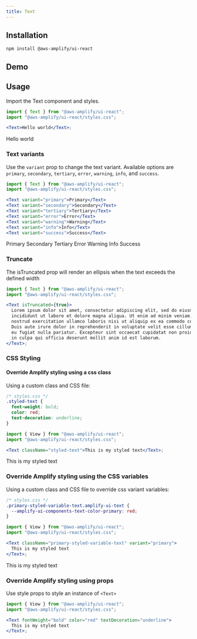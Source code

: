 ```yaml
---
title: Text
---
```



## Installation

```
npm install @aws-amplify/ui-react
```

## Demo

<TextDemo />

## Usage

Import the Text component and styles.

```jsx
import { Text } from "@aws-amplify/ui-react";
import "@aws-amplify/ui-react/styles.css";

<Text>Hello world</Text>;
```

<Text>Hello world</Text>

### Text variants

Use the `variant` prop to change the text variant. Available options are `primary`, `secondary`, `tertiary`, `error`, `warning`, `info`, and `success`.

```jsx
import { Text } from "@aws-amplify/ui-react";
import "@aws-amplify/ui-react/styles.css";

<Text variant="primary">Primary</Text>
<Text variant="secondary">Secondary</Text>
<Text variant="tertiary">Tertiary</Text>
<Text variant="error">Error</Text>
<Text variant="warning">Warning</Text>
<Text variant="info">Info</Text>
<Text variant="success">Success</Text>
```

<Text variant="primary">Primary</Text>
<Text variant="secondary">Secondary</Text>
<Text variant="tertiary">Tertiary</Text>
<Text variant="error">Error</Text>
<Text variant="warning">Warning</Text>
<Text variant="info">Info</Text>
<Text variant="success">Success</Text>

### Truncate

The isTruncated prop will render an ellipsis when the text exceeds the defined width

```jsx
import { Text } from "@aws-amplify/ui-react";
import "@aws-amplify/ui-react/styles.css";

<Text isTruncated={true}>
  Lorem ipsum dolor sit amet, consectetur adipiscing elit, sed do eiusmod tempor
  incididunt ut labore et dolore magna aliqua. Ut enim ad minim veniam, quis
  nostrud exercitation ullamco laboris nisi ut aliquip ex ea commodo consequat.
  Duis aute irure dolor in reprehenderit in voluptate velit esse cillum dolore
  eu fugiat nulla pariatur. Excepteur sint occaecat cupidatat non proident, sunt
  in culpa qui officia deserunt mollit anim id est laborum.
</Text>;
```

<TextTruncatedSample />

### CSS Styling

#### Override Amplify styling using a css class

Using a custom class and CSS file:

```css
/* styles.css */
.styled-text {
  font-weight: bold;
  color: red;
  text-decoration: underline;
}
```

```jsx
import { View } from "@aws-amplify/ui-react";
import "@aws-amplify/ui-react/styles.css";

<Text className="styled-text">This is my styled text</Text>;
```

<Text className="styled-text">This is my styled text</Text>

### Override Amplify styling using the CSS variables

Using a custom class and CSS file to override css variant variables:

```css
/* styles.css */
.primary-styled-variable-text.amplify-ui-text {
  --amplify-ui-components-text-color-primary: red;
}
```

```jsx
import { View } from "@aws-amplify/ui-react";
import "@aws-amplify/ui-react/styles.css";

<Text className="primary-styled-variable-text" variant="primary">
  This is my styled text
</Text>;
```

<Text className="primary-styled-variable-text" variant="primary">
  This is my styled text
</Text>

### Override Amplify styling using props

Use style props to style an instance of `<Text>`

```jsx
import { View } from "@aws-amplify/ui-react";
import "@aws-amplify/ui-react/styles.css";

<Text fontWeight="bold" color="red" textDecoration="underline">
  This is my styled text
</Text>;
```

<TextStylingSample />
